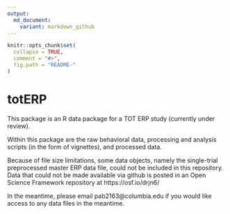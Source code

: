```yaml
---
output:
  md_document:
    variant: markdown_github
---
```


<!-- README.md is generated from README.Rmd. Please edit that file -->

```r
knitr::opts_chunk$set(
  collapse = TRUE,
  comment = "#>",
  fig.path = "README-"
)
```

# totERP

This package is an R data package for a TOT ERP study (currently under review).

Within this package are the raw behavioral data, processing and analysis scripts (in the form of vignettes), and processed data. 

Because of file size limitations, some data objects, namely the single-trial preprocessed master ERP data file, could not be included in this repository. Data that could not be made available via github is posted in an Open Science Framework repository at https://osf.io/drjn6/

In the meantime, please email pab2163@columbia.edu if you would like access to any data files in the meantime. 


